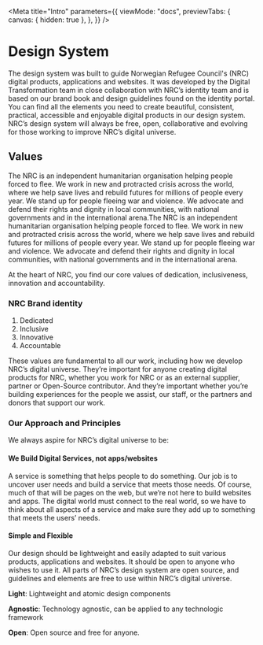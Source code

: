 
<Meta
  title="Intro"
  parameters={{
    viewMode: "docs",
    previewTabs: {
      canvas: { hidden: true },
    },
  }}
/>

# Design System

The design system was built to guide Norwegian Refugee Council's (NRC) digital products, applications and websites. It was developed by the Digital Transformation team in close collaboration with NRC’s identity team and is based on our brand book and design guidelines found on the identity portal.
You can find all the elements you need to create beautiful, consistent, practical, accessible and enjoyable digital products in our design system. 
NRC’s design system will always be free, open, collaborative and evolving for those working to improve NRC’s digital universe.


## Values

The NRC is an independent humanitarian organisation helping people forced to flee. We work in new and protracted crisis across the world, where we help save lives and rebuild futures for millions of people every year. We stand up for people fleeing war and violence. We advocate and defend their rights and dignity in local communities, with national governments and in the international arena.The NRC is an independent humanitarian organisation helping people forced to flee. We work in new and protracted crisis across the world, where we help save lives and rebuild futures for millions of people every year. We stand up for people fleeing war and violence. We advocate and defend their rights and dignity in local communities, with national governments and in the international arena.

At the heart of NRC, you find our core values of dedication, inclusiveness, innovation and accountability.

### NRC Brand identity

1. Dedicated
1. Inclusive
1. Innovative
1. Accountable

These values are fundamental to all our work, including how we develop NRC’s digital universe. They’re important for anyone creating digital products for NRC, whether you work for NRC or as an external supplier, partner or Open-Source contributor. And they’re important whether you’re building experiences for the people we assist, our staff, or the partners and donors that support our work. 

### Our Approach and Principles

We always aspire for NRC’s digital universe to be:

#### We Build Digital Services, not apps/websites 


A service is something that helps people to do something. Our job is to uncover user needs and build a service that meets those needs. Of course, much of that will be pages on the web, but we’re not here to build websites and apps. The digital world must connect to the real world, so we have to think about all aspects of a service and make sure they add up to something that meets the users’ needs.

#### Simple and Flexible

Our design should be lightweight and easily adapted to suit various products, applications and websites. It should be open to anyone who wishes to use it. All parts of NRC’s design system are open source, and guidelines and elements are free to use within NRC’s digital universe. 

**Light**: Lightweight and atomic design components

**Agnostic**: Technology agnostic, can be applied to any technologic framework

**Open**: Open source and free for anyone. 